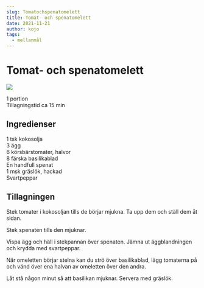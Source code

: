 ```yaml
---
slug: Tomatochspenatomelett
title: Tomat- och spenatomelett
date: 2021-11-21
author: kojo
tags:
  - mellanmål
---
```


# Tomat- och spenatomelett

![](../images/f56b5454-7a2c-4821-91f6-77a0caf90384.png)



1 portion<br/>
Tillagningstid ca 15 min

 ## Ingredienser

1 tsk kokosolja<br/>
3 ägg<br/>
6 körsbärstomater, halvor <br/>
8 färska basilikablad<br/>
En handfull spenat<br/>
1 msk gräslök, hackad<br/>
Svartpeppar

 ## Tillagningen

Stek tomater i kokosoljan tills de börjar mjukna. Ta upp dem och ställ dem åt sidan.

Stek spenaten tills den mjuknar.

Vispa ägg och häll i stekpannan över spenaten. Jämna ut äggblandningen och krydda med svartpeppar.

När omeletten börjar stelna kan du strö över basilikablad, lägg tomaterna på och vänd över ena halvan av omeletten över den andra.

Låt stå någon minut så att basilikan mjuknar. Servera med gräslök.
